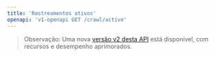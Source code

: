 ```yaml
---
title: 'Rastreamentos ativos'
openapi: 'v1-openapi GET /crawl/active'
---
```


> Observação: Uma nova [versão v2 desta API](/pt-BR/api-reference/endpoint/crawl-active) está disponível, com recursos e desempenho aprimorados.